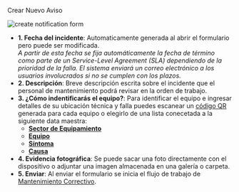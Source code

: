 
<span className="align-center hero__title">Crear Nuevo Aviso</span>
<br/>

<div className="container">
<div className="row">
<div className="col col--6">

<div className="img_sizing_narrow">

![create notification form](/img/productos_es/products_form_notify_cm.png)

</div>
</div>

<div className="col col--6">

- **<span className="badge badge--danger">1.</span> Fecha del incidente**: Automaticamente generada al abrir el formulario pero puede ser modificada.  <br/>
_A partir de esta fecha se fija automáticamente la fecha de término como parte de un Service-Level Agreement (SLA) dependiendo de la prioridad de la falla. El sistema enviará un correo electrónico a los usuarios involucrados si no se cumplen con los plazos._
- **<span className="badge badge--danger">2.</span> Descripción**: Breve descripción escrita sobre el incidente que el personal de mantenimiento podrá revisar en la orden de trabajo.
- **<span className="badge badge--danger">3.</span> ¿Cómo indentificarás el equipo?**: Para identificar el equipo e ingresar detalles de su ubicación técnica y falla puedes escanear un [código QR](/docs/documentation/client/database#element-view) generada para cada equipo o elegirlo de una lista conecetada a la siguiente data maestra:
  - [**Sector de Equipamiento**](/docs/products/corrective_maintenance/master_data/equipment_sector)
  - [**Equipo**](/docs/products/corrective_maintenance/master_data/equipment)
  - [**Síntoma**](/docs/products/corrective_maintenance/master_data/failure_symptoms)
  - [**Causa**](/docs/products/corrective_maintenance/master_data/failure_cause)
- **<span className="badge badge--danger">4.</span> Evidencia fotográfica**: Se puede sacar una foto directamente con el dispositivo o adjuntar una imagen almacenada en una galería o carpeta.
- **<span className="badge badge--danger">5.</span> Enviar**: Al enviar el formulario se inicia el flujo de trabajo de [Mantenimiento Correctivo](/docs/products/corrective_maintenance/landing/overview).

</div>

</div>
</div>
